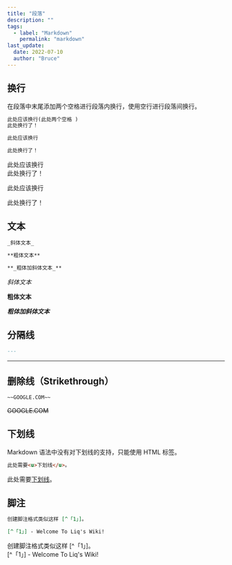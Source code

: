 ```yaml
---
title: "段落"
description: ""
tags:
  - label: "Markdown"
    permalink: "markdown"
last_update:
  date: 2022-07-10
  author: "Bruce"
---
```



## 换行

在段落中<TH>末尾添加两个空格</TH>进行<TH>段落内换行</TH>，使用<TH>空行</TH>进行<TH>段落间换行</TH>。

```markdown title="Markdown"
此处应该换行(此处两个空格 )
此处换行了！

此处应该换行

此处换行了！
```

此处应该换行  
此处换行了！

此处应该换行

此处换行了！

## 文本

```markdown title="Markdown"
_斜体文本_

**粗体文本**

**_粗体加斜体文本_**
```

_斜体文本_

**粗体文本**

**_粗体加斜体文本_**

## 分隔线

```markdown title="Markdown"
---
```

---

## 删除线（Strikethrough）

```markdown title="Markdown"
~~GOOGLE.COM~~
```

~~GOOGLE.COM~~

## 下划线

Markdown 语法中没有对下划线的支持，只能使用 HTML 标签。

```markdown title="Markdown"
此处需要<u>下划线</u>。
```

此处需要<u>下划线</u>。

## 脚注

```markdown title="Markdown"
创建脚注格式类似这样 [^「1」]。

[^「1」] - Welcome To Liq's Wiki!
```

创建脚注格式类似这样 [^「1」]。  
[^「1」] - Welcome To Liq's Wiki!
